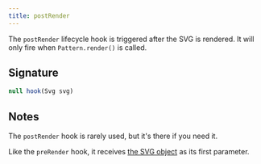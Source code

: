 ```yaml
---
title: postRender
---
```


The `postRender` lifecycle hook is triggered after the SVG is rendered.
It will only fire when `Pattern.render()` is called.

## Signature

```js
null hook(Svg svg)
```

## Notes

The `postRender` hook is rarely used, but it's there if you need it.

Like the `preRender` hook, it receives [the SVG object](/reference/api/svg) as its first
parameter.

